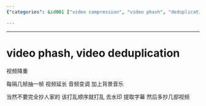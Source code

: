 ```yaml
---
{"categories": &id001 ["video compression", "video phash", "deduplication", "frame extraction", "extending video length", "audio altering", "background music"], "category": "Video Compression", "date": "2022-10-11 17:43:47", "description": "This article discusses a method called 'video phash' or 'video deduplication' for compressing videos. The technique involves extracting one frame from every few frames, lengthening the video and modifying the audio while adding background music. It also recommends not to directly copy videos, change their order, remove watermarks, and extract subtitles by combining content from various sources.", "tags": *id001, "title": "video phash, video deduplication"}

---
```


------

# video phash, video deduplication

视频降重

每隔几帧抽一帧 视频延长 音频变调 加上背景音乐

当然不要完全抄人家的 该打乱顺序就打乱 去水印 提取字幕 然后多抄几部视频

